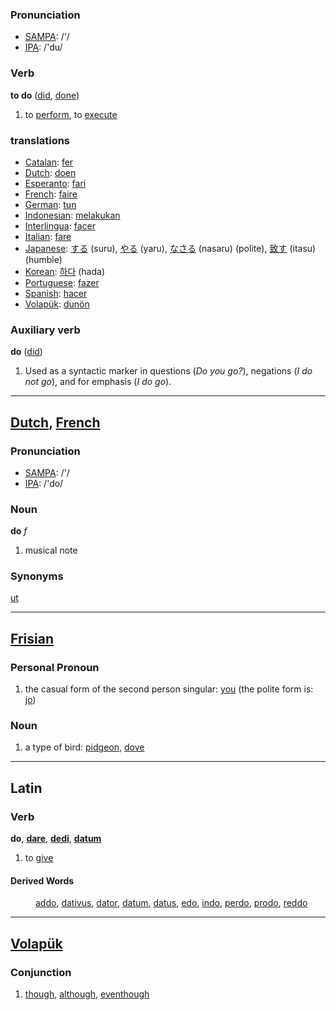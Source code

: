 === Pronunciation ===
*[[w:SAMPA|SAMPA]]: /'/
*[[w:IPA|IPA]]: /'du/

=== Verb ===

'''to do''' ([[did]], [[done]])

# to [[perform]], to [[execute]]

=== translations ===
*[[Catalan]]: [[fer]]
*[[Dutch]]: [[doen]]
*[[Esperanto]]: [[fari]]
*[[French]]: [[faire]]
*[[German]]: [[tun]]
*[[Indonesian]]: [[laku|melakukan]]
*[[Interlingua]]: [[facer]]
*[[Italian]]: [[fare]]
*[[Japanese]]: [[する]] (suru), [[やる]] (yaru), [[なさる]] (nasaru) (polite), [[致す]] (itasu) (humble)
*[[Korean]]: [[하다]] (hada)
*[[Portuguese]]: [[fazer]]
*[[Spanish]]: [[hacer]]
*[[Volapük]]: [[dunön]]

=== Auxiliary verb ===

'''do''' ([[did]])

# Used as a syntactic marker in questions (''Do you go?''), negations (''I do not go''), and for emphasis (''I do go'').

----

==[[Dutch]], [[French]]==

=== Pronunciation ===
*[[w:SAMPA|SAMPA]]: /'/
*[[w:IPA|IPA]]: /'do/

=== Noun ===

'''do''' ''f''

# musical note

=== Synonyms ===

[[ut]]

----

==[[Frisian]]==
=== Personal Pronoun ===
# the casual form of the second person singular: [[you]] (the polite form is: [[jo]])

=== Noun ===
# a type of bird: [[pidgeon]], [[dove]]

----
==Latin==
===Verb===
'''do''', '''[[dare]]''', '''[[dedi]]''', '''[[datum]]'''

#to [[give]]
====Derived Words====
:[[addo]], [[dativus]], [[dator]], [[datum]], [[datus]], [[edo]], [[indo]], [[perdo]], [[prodo]], [[reddo]]
----

== [[Volapük]] == 
=== Conjunction ===

# [[though]], [[although]], [[eventhough]]
